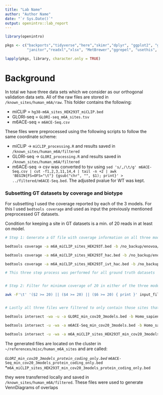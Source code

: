 ```yaml
---
title: "Lab Name"
author: "Author Name"
date: "`r Sys.Date()`"
output: openintro::lab_report
---
```


```r

library(openintro)

pkgs <- c("backports","tidyverse","here","skimr","dplyr", "ggplot2", "ggsci",
          "janitor","readxl","xlsx", "MetBrewer","ggrepel", "usethis", "ggpubr")

lapply(pkgs, library, character.only = TRUE)

```


# Background

In total we have three data sets which we consider as our orthogonal validation data sets. All of the raw files are stored in `/known_sites/human_m6A/raw`. This folder contains the following:

* miCLIP = `hg38-m6A_sites_HEK293T_miCLIP.bed`
* GLORI-seq = `GLORI-seq_m6A_sites.tsv`
* m6ACE-seq = `m6ACE-Seq.csv`

These files were preprocessed using the following scripts to follow the same coordinate scheme:

* miCLIP -> `miCLIP_processing.R` and results saved in `/known_sites/human_m6A/filtered`
* GLORI-seq -> `GLORI_processing.R` and results saved in `/known_sites/human_m6A/filtered`
* m6ACE-seq -> csv was converted to tsv using `sed 's/,/\t/g' m6ACE-Seq.csv | cut -f1,2,3,11,14,4 | tail -n +2 | awk 'BEGIN{FS=OFS="\t"} {gsub("chr", "", $1); print}' > ../filtered/m6ACE-Seq.bed`. The adjusted pvalue for WT was kept.


### Subsetting GT datasets by coverage and biotype

For subsetting I used the coverage reported by each of the 3 models. For this I used `bedtools coverage` and used as input the previously mentioned preprocessed GT datasets. 

Condition for keeping a site in GT datasets is a min. of 20 reads in at least on model.

```bash

# Step 1: Generate a GT file with coverage information on all three models

bedtools coverage -a m6A_miCLIP_sites_HEK293T.bed -b /no_backup/enovoa/nextflow_outputs/rna_mods_new_models/human/rna_r9.4.1_70bps_hac.cfg/MOP/wt_merge/alignment/wt_merge_s.bam > m6A_miCLIP_sites_HEK293T_hac.bed

bedtools coverage -a m6A_miCLIP_sites_HEK293T_hac.bed -b /no_backup/enovoa/nextflow_outputs/rna_mods_new_models/human/rna_r9.4.1_70bps_ivt_hac.cfg/MOP/wt_merge/alignment/wt_merge_s.bam > m6A_miCLIP_sites_HEK293T_ivt_hac.bed

bedtools coverage -a m6A_miCLIP_sites_HEK293T_ivt_hac.bed -b /no_backup/enovoa/nextflow_outputs/rna_mods_new_models/human/rna_r9.4.1_70bps_sup.cfg/MOP/wt_merge/alignment/wt_merge_s.bam > m6A_miCLIP_sites_HEK293T_sup_ivt_default.bed

# This three step process was performed for all ground truth datasets


# Step 2: Filter for minimum coverage of 20 in either of the three models

awk -F'\t' '($2 >= 20) || ($4 >= 20) || ($6 >= 20) { print }' input_file.tsv > output_file.tsv


# Lastly all three files were filtered to only contain those sites that are present in protein coding genes (which is the data eligos2 was run on)

bedtools intersect -wa -u -a GLORI_min_cov20_3models.bed -b Homo_sapiens.GRCh38.107_protein_coding_only.bed > GLORI_min_cov20_3models_protein_coding_only.bed

bedtools intersect -u -wa -a m6ACE-Seq_min_cov20_3models.bed -b Homo_sapiens.GRCh38.107_protein_coding_only.bed | awk -F'\t' 'BEGIN {OFS="\t"} {print $1, $2, $3, $5, $6, $4, $7, $11, $15}' > m6ACE-Seq_min_cov20_3models_protein_coding_only.bed

bedtools intersect -u -wa -a m6A_miCLIP_sites_HEK293T_min_cov20_3models.bed -b Homo_sapiens.GRCh38.107_protein_coding_only.bed > m6A_miCLIP_sites_HEK293T_min_cov20_3models_protein_coding_only.bed


```

The generated files are located on the cluster in `~/references/misc/human_m6A_sites` and are called:

*`GLORI_min_cov20_3models_protein_coding_only.bed`
*`m6ACE-Seq_min_cov20_3models_protein_coding_only.bed`
*`m6A_miCLIP_sites_HEK293T_min_cov20_3models_protein_coding_only.bed`

they were transferred locally and saved in `/known_sites/human_m6A/filtered`. These files were used to generate VennDiagrams of overlaps




